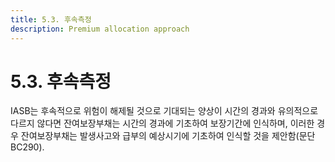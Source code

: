 ```yaml
---
title: 5.3. 후속측정
description: Premium allocation approach
---
```


# 5.3. 후속측정

IASB는 후속적으로 위험이 해제될 것으로 기대되는 양상이 시간의 경과와 유의적으로 다르지 않다면 잔여보장부채는 시간의 경과에 기초하여 보장기간에 인식하며, 이러한 경우 잔여보장부채는 발생사고와 급부의 예상시기에 기초하여 인식할 것을 제안함(문단 BC290).
